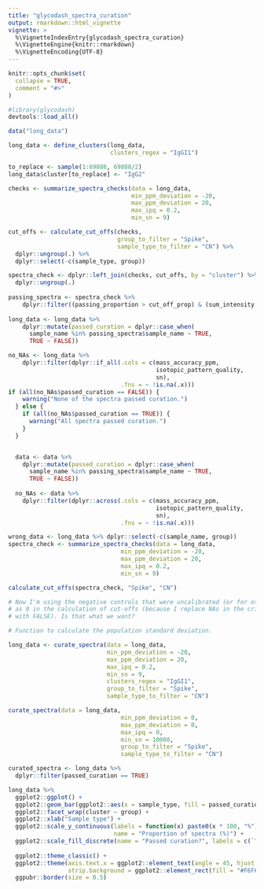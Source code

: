 ```yaml
---
title: "glycodash_spectra_curation"
output: rmarkdown::html_vignette
vignette: >
  %\VignetteIndexEntry{glycodash_spectra_curation}
  %\VignetteEngine{knitr::rmarkdown}
  %\VignetteEncoding{UTF-8}
---
```


```r
knitr::opts_chunk$set(
  collapse = TRUE,
  comment = "#>"
)
```

```r

#library(glycodash)
devtools::load_all()

data("long_data")
```

```r

long_data <- define_clusters(long_data,
                             clusters_regex = "IgGI1")

to_replace <- sample(1:69888, 69888/2)
long_data$cluster[to_replace] <- "IgG2"

checks <- summarize_spectra_checks(data = long_data,
                                   min_ppm_deviation = -20,
                                   max_ppm_deviation = 20,
                                   max_ipq = 0.2,
                                   min_sn = 9)

cut_offs <- calculate_cut_offs(checks,
                               group_to_filter = "Spike",
                               sample_type_to_filter = "CN") %>% 
  dplyr::ungroup(.) %>% 
  dplyr::select(-c(sample_type, group))

spectra_check <- dplyr::left_join(checks, cut_offs, by = "cluster") %>% 
  dplyr::ungroup(.)
  
passing_spectra <- spectra_check %>% 
    dplyr::filter((passing_proportion > cut_off_prop) & (sum_intensity > cut_off_sum_int))
  
long_data <- long_data %>% 
    dplyr::mutate(passed_curation = dplyr::case_when(
      sample_name %in% passing_spectra$sample_name ~ TRUE,
      TRUE ~ FALSE))

no_NAs <- long_data %>% 
    dplyr::filter(dplyr::if_all(.cols = c(mass_accuracy_ppm,
                                          isotopic_pattern_quality,
                                          sn),
                                .fns = ~ !is.na(.x)))
if (all(no_NAs$passed_curation == FALSE)) {
    warning("None of the spectra passed curation.")
  } else {
    if (all(no_NAs$passed_curation == TRUE)) {
      warning("All spectra passed curation.")
    }
  }


  data <- data %>% 
    dplyr::mutate(passed_curation = dplyr::case_when(
      sample_name %in% passing_spectra$sample_name ~ TRUE,
      TRUE ~ FALSE))
  
  no_NAs <- data %>% 
    dplyr::filter(dplyr::across(.cols = c(mass_accuracy_ppm,
                                          isotopic_pattern_quality,
                                          sn),
                                .fns = ~ !is.na(.x)))

wrong_data <- long_data %>% dplyr::select(-c(sample_name, group))
spectra_check <- summarize_spectra_checks(data = long_data,
                                min_ppm_deviation = -20,
                                max_ppm_deviation = 20,
                                max_ipq = 0.2,
                                min_sn = 9)

calculate_cut_offs(spectra_check, "Spike", "CN")

# Now I'm using the negative controls that were uncalibrated (or for other reason NA)
# as 0 in the calculation of cut-offs (because I replace NAs in the criteria check 
# with FALSE). Is that what we want?

# Function to calculate the population standard deviation.

long_data <- curate_spectra(data = long_data,
                            min_ppm_deviation = -20,
                            max_ppm_deviation = 20,
                            max_ipq = 0.2,
                            min_sn = 9,
                            clusters_regex = "IgGI1",
                            group_to_filter = "Spike",
                            sample_type_to_filter = "CN")

curate_spectra(data = long_data,
                                min_ppm_deviation = 0,
                                max_ppm_deviation = 0,
                                max_ipq = 0,
                                min_sn = 10000,
                                group_to_filter = "Spike",
                                sample_type_to_filter = "CN")

curated_spectra <- long_data %>% 
  dplyr::filter(passed_curation == TRUE)

```

```r

long_data %>%  
  ggplot2::ggplot() +
  ggplot2::geom_bar(ggplot2::aes(x = sample_type, fill = passed_curation), position = "fill") +
  ggplot2::facet_wrap(cluster ~ group) +
  ggplot2::xlab("Sample type") +
  ggplot2::scale_y_continuous(labels = function(x) paste0(x * 100, "%"), 
                              name = "Proportion of spectra (%)") +
  ggplot2::scale_fill_discrete(name = "Passed curation?", labels = c(`TRUE`= "Yes",
                                                                       `FALSE` = "No")) +
  ggplot2::theme_classic() +
  ggplot2::theme(axis.text.x = ggplot2::element_text(angle = 45, hjust = 1),
                 strip.background = ggplot2::element_rect(fill = "#F6F6F8")) +
  ggpubr::border(size = 0.5)

```

